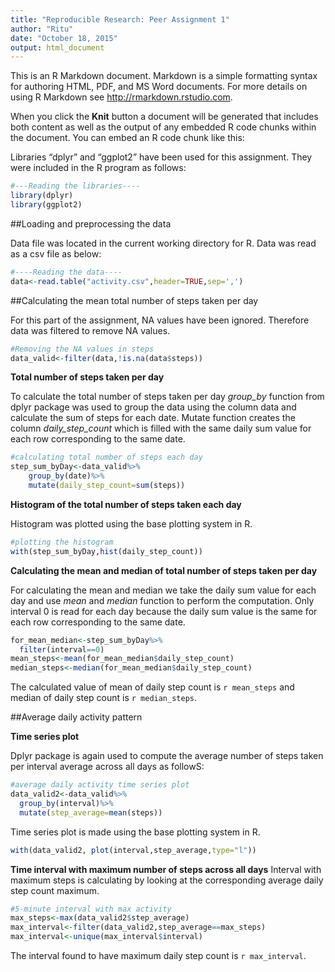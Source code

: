 ```yaml
---
title: "Reproducible Research: Peer Assignment 1"
author: "Ritu"
date: "October 18, 2015"
output: html_document
---
```


This is an R Markdown document. Markdown is a simple formatting syntax for authoring HTML, PDF, and MS Word documents. For more details on using R Markdown see <http://rmarkdown.rstudio.com>.

When you click the **Knit** button a document will be generated that includes both content as well as the output of any embedded R code chunks within the document. You can embed an R code chunk like this:

Libraries "dplyr" and "ggplot2" have been used for this assignment. They were included in the R program as follows:

```r
#---Reading the libraries----
library(dplyr)
library(ggplot2)
```

##Loading and preprocessing the data

Data file was located in the current working directory for R. Data was read as a csv file as below:
```r
#----Reading the data----
data<-read.table("activity.csv",header=TRUE,sep=',')
```

##Calculating the mean total number of steps taken per day

For this part of the assignment, NA values have been ignored. Therefore data was filtered to remove NA values.

```r
#Removing the NA values in steps
data_valid<-filter(data,!is.na(data$steps))
```

**Total number of steps taken per day**

To calculate the total number of steps taken per day *group_by* function from dplyr package was used to group the data using the column data and calculate the sum of steps for each date. Mutate function creates the column *daily_step_count* which is filled with the same daily sum value for each row corresponding to the same date.

```r
#calculating total number of steps each day
step_sum_byDay<-data_valid%>%
    group_by(date)%>%
    mutate(daily_step_count=sum(steps))
```

**Histogram of the total number of steps taken each day**

Histogram was plotted using the base plotting system in R.

```r
#plotting the histogram
with(step_sum_byDay,hist(daily_step_count))
```

**Calculating the mean and median of total number of steps taken per day**

For calculating the mean and median we take the daily sum value for each day and use *mean* and *median* function to perform the computation. Only interval 0 is read for each day because the daily sum value is the same for each row corresponding to the same date.

```r
for_mean_median<-step_sum_byDay%>%
  filter(interval==0)
mean_steps<-mean(for_mean_median$daily_step_count)
median_steps<-median(for_mean_median$daily_step_count)
```
The calculated value of mean of daily step count is `r mean_steps` and median of daily step count is `r median_steps`.

##Average daily activity pattern

**Time series plot** 

Dplyr package is again used to compute the average number of steps taken per interval average across all days as followS:

```r
#average daily activity time series plot
data_valid2<-data_valid%>%
  group_by(interval)%>%
  mutate(step_average=mean(steps))
```
Time series plot is made using the base plotting system in R.
```r
with(data_valid2, plot(interval,step_average,type="l"))
```

**Time interval with maximum number of steps across all days**
Interval with maximum steps is calculating by looking at the corresponding average daily step count maximum.
```r
#5-minute interval with max activity
max_steps<-max(data_valid2$step_average)
max_interval<-filter(data_valid2,step_average==max_steps)
max_interval<-unique(max_interval$interval)
```
The interval found to have maximum daily step count is `r max_interval`.